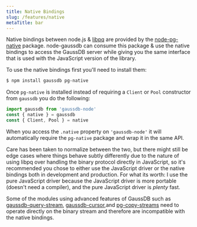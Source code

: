 ```yaml
---
title: Native Bindings
slug: /features/native
metaTitle: bar
---
```


Native bindings between node.js & [libpq](https://www.gaussdb.org/docs/9.5/static/libpq.html) are provided by the [node-pg-native](https://github.com/brianc/node-pg-native) package. node-gaussdb can consume this package & use the native bindings to access the GaussDB server while giving you the same interface that is used with the JavaScript version of the library.

To use the native bindings first you'll need to install them:

```sh
$ npm install gaussdb pg-native
```

Once `pg-native` is installed instead of requiring a `Client` or `Pool` constructor from `gaussdb` you do the following:

```js
import gaussdb from 'gaussdb-node'
const { native } = gaussdb
const { Client, Pool } = native
```

When you access the `.native` property on `'gaussdb-node'` it will automatically require the `pg-native` package and wrap it in the same API.

<div class='alert alert-warning'>
  Care has been taken to normalize between the two, but there might still be edge cases where things behave subtly differently due to the nature of using libpq over handling the binary protocol directly in JavaScript, so it's recommended you chose to either use the JavaScript driver or the native bindings both in development and production.  For what its worth: I use the pure JavaScript driver because the JavaScript driver is more portable (doesn't need a compiler), and the pure JavaScript driver is <em>plenty</em> fast.
</div>

Some of the modules using advanced features of GaussDB such as [gaussdb-query-stream](https://github.com/HuaweiCloudDeveloper/gaussdb-node/tree/master/packages/gaussdb-query-stream), [gaussdb-cursor](https://github.com/HuaweiCloudDeveloper/gaussdb-node/tree/master/packages/gaussdb-cursor),and [pg-copy-streams](https://github.com/brianc/node-pg-copy-streams) need to operate directly on the binary stream and therefore are incompatible with the native bindings.
